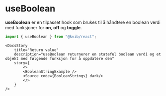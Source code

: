 
<Meta title="Hooks/useBoolean"/>

# useBoolean

**useBoolean** er en tilpasset hook som brukes til å håndtere en boolean verdi med funksjoner for **on**, **off** og **toggle**.

```jsx
import { useBoolean } from "@kvib/react";
```

<Feedback component="useBoolean"/>


<DocsContainer>

    <DocsStory
        title="Return value"
        description="useBoolean returnerer en stateful boolean verdi og et objekt med følgende funksjon for å oppdatere den"
        story={
            <>
            <BooleanStringExample />
            <Source code={BooleanStrings} dark/>
            </>
        }
    />
</DocsContainer>
